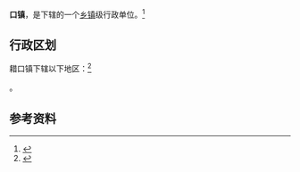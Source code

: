 {{中国乡级行政区|62/05/02/102/000}}

'''{{ruby-py|耤|-{zh-cn:jí;zh-tw:ㄐㄧˊ;zh-hk:zik<sup>9</sup>}-}}口镇'''，是{{PRC admin/fullname|62/05/02/102/000|3}}下辖的一个[[乡镇|乡镇]]级行政单位。<ref>{{PRC admin/ref sgc|{{PRC admin/parent|62/05/02/102/000}}}}</ref>

== 行政区划 ==

耤口镇下辖以下地区：<ref>{{PRC admin/ref sgc|62/05/02/102/000}}</ref>

{{PRC admin/children|62/05/02/102/000}}。

== 参考资料 ==

{{reflist}}

{{行政区划小作品}}
{{PRC admin/navcat|62/05/02/102/000}}
